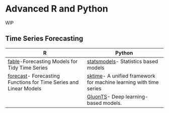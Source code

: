 # Advanced R and Python

WIP
<!--Refer this website

https://www.business-science.io/learning-python/2018/11/18/data-science-python-cheatsheet.html?utm_content=bufferd082c&utm_medium=social&utm_source=twitter.com&utm_campaign=buffer-->

## Time Series Forecasting

R                        | Python
-------------------------|-------------------------
[fable](https://cran.r-project.org/web/packages/fable/index.html)-Forecasting Models for Tidy Time Series | [statsmodels](https://www.statsmodels.org/devel/user-guide.html#time-series-analysis)- Statistics based models
[forecast](https://cran.r-project.org/web/packages/forecast/index.html)- Forecasting Functions for Time Series and Linear Models | [sktime](https://www.sktime.org/en/latest/)- A unified framework for machine learning with time series
$\text{}$ | [GluonTS](https://ts.gluon.ai/)- Deep learning-based models.
